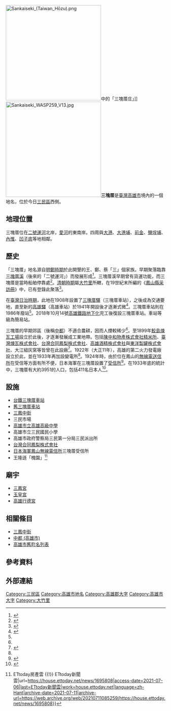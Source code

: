 {{Otheruses|三塊厝}}
{{Infobox Hokkien name
| title      = 三塊厝
| hanji      = 三塊厝
| poj        = Saⁿ-tè-chhù
| sinbhundzi = Sanhdecu
| hanlo      = 
| tl         = Sann-tè-tshù
| bp         = 
| hokkienipa = 
| lm         = 
| image      = Sanmin villages.svg
| image_size = 
| caption    = 三塊厝約等於三民區最西側青色一帶。
}}
[[File:Sankaiseki_(Taiwan_Hōzu).png|300px]]中的「三塊厝庄」]][[File:Sankaiseki_WASP259_V13.jpg|300px]]'''三塊厝'''是[[臺灣|臺灣]][[高雄市|高雄市]]境內的一個地名，位於今日[[三民區|三民區]]西側。

== 地理位置 ==
三塊厝位在[[二號運河|二號運河]]北岸，[[愛河|愛河]]的東南岸。四周與[[大港_(高雄市)|大港]]、[[大港埔|大港埔]]、[[前金區|前金]]、[[鹽埕埔|鹽埕埔]]、[[內惟|內惟]]、[[凹子底|凹子底]]等地相鄰。

== 歷史 ==
「三塊厝」地名源自[[明鄭時期|明鄭時期]]於此開墾的王、鄭、蔡「三」個家族。早期聚落臨靠[[二號運河|三塊厝溪]]（後來的「二號運河」）而發展形成<ref name="yau">{{cite book|title=磚仔窯的故事|publisher=高雄市政府文化局|year=2003|isbn=9570165197}}</ref>。三塊厝溪早期曾有貨運功能，而三塊厝是當時船舶停靠處<ref>{{cite web|url=http://www.go2kh.com.tw/nohinder/01/index.htm|title=三鳳中街|publisher=高雄市特色商店街主題網站|accessdate=2011-01-07|deadurl=yes|archiveurl=https://web.archive.org/web/20110202061342/http://www.go2kh.com.tw/nohinder/01/index.htm|archivedate=2011-02-02}}</ref>。[[臺灣清朝時期|清朝時期]]屬[[大竹里_(堡里)|大竹里]]所轄，在19世紀末所編的《[[鳳山縣采訪冊|鳳山縣采訪冊]]》中，已有登錄此聚落<ref>{{cite book|title=鳳山縣采訪冊|author=盧德嘉|year=1894}}</ref>。

在[[臺灣日治時期|臺灣日治時期]]，此地在1908年設置了[[三塊厝車站|三塊厝驛]]（三塊厝車站），之後成為交通要地，直至新的[[高雄車站|高雄驛]]（高雄車站）於1941年開設後才逐漸式微<ref>{{cite web|url=http://season.khcc.gov.tw/home01.aspx?ID=$1003&IDK=2&EXEC=D&DATA=35|title=愛河支流的歷史聚落－三塊厝|publisher=高雄市政府文化局|accessdate=2011-01-07}}{{dead link|date=2018年5月 |bot=InternetArchiveBot |fix-attempted=yes }}</ref>。三塊厝車站則在1986年廢站<ref name="yau"/>。2018年10月14號[[高雄鐵路地下化|高雄鐵路地下化]]完工後復設三塊厝車站。車站等級為簡易站。

三塊厝的早期郊區（後稱[[中都_(高雄市)|中都]]）不適合農耕，因而人煙較稀少<ref name="yau"/>。至1899年[[中都唐榮磚窯廠|鮫島煉瓦工場]]設立於此後，才逐漸發展成工業地帶。包括[[陳中和物產株式會社精米所|陳中和物產株式會社精米所]]、[[臺灣煉瓦株式會社|臺灣煉瓦株式會社]]、[[台灣合同鳳梨株式會社|台灣合同鳳梨株式會社]]、[[高雄酒精株式會社|高雄酒精株式會社]]與[[台鳳#簡史|東洋製罐株式會社]]、大江組灰窯等皆曾在此設廠<ref name="takao">{{cite book|url=http://dl.ndl.go.jp/info:ndljp/pid/1122576|title=高雄州案内|publisher=高雄州商工奨励館|year=1938|access-date=2013-01-02|archive-date=2015-04-02|archive-url=https://web.archive.org/web/20150402135241/http://dl.ndl.go.jp/info:ndljp/pid/1122576|dead-url=no}}</ref>。1922年（大正11年），高雄的第二火力發電廠設立於此，並在1933年再加設變電所<ref name="yau"/>。1924年時，由於位在鳳山的[[原日本海軍鳳山無線電信所|無線電送信所]]在受信等方面有所不便，日本海軍在三塊厝設置了[[鳳山海軍無線電信所高雄受信所|受信所]]<ref>{{cite book|title=高雄州地誌|date=1930-08-20|publisher=高雄州教育會}}</ref>。在1933年底的統計中，三塊厝有大約3951的人口，包括411名日本人<ref>{{cite book|title=昭和八年十二月三十一日 臺灣現住人口統計|year=1934|publisher=臺灣總督官房調查課}}</ref>。

== 設施 ==

* [[三塊厝車站|台鐵三塊厝車站]]
* [[舊三塊厝車站|舊三塊厝車站]]
* [[三鳳中街|三鳳中街]]
* 三民市場
* [[高雄市立高雄高級中學|高雄市立高雄高級中學]]
* 高雄市立三民國民小學
* 高雄市政府警察局三民第一分局三民派出所
* [[台鳳|台灣合同鳳梨株式會社]]
* [[原日本海軍鳳山無線電信所|日本海軍鳳山無線電信所]]三塊厝受信所
* 王隆遜「槐園」<ref>{{Cite web|title=現代民宅內藏125年門樓古蹟 在地世族曝光！鄰居曝「他們不愁生活費」 {{!}} ETtoday房產雲 {{!}} ETtoday新聞雲|url=https://house.ettoday.net/news/1695808|access-date=2021-07-06|last=ETtoday新聞雲|work=house.ettoday.net|language=zh-Hant|archive-date=2021-07-11|archive-url=https://web.archive.org/web/20210711085259/https://house.ettoday.net/news/1695808}}</ref>

==廟宇==
*[[三鳳宮|三鳳宮]]
*[[高雄市玉皇宮|玉皇宮]]
*[[高雄行德宮|高雄行德宮]]

== 相關條目 ==
* [[三鳳中街|三鳳中街]]
* [[中都_(高雄市)|中都 (高雄市)]]
* [[高雄市舊町名列表|高雄市舊町名列表]]

== 參考資料 ==
{{Reflist}}

== 外部連結 ==

{{高雄市三民區}}
{{高雄郡}}
{{高雄市舊町名}}

[[Category:三民區|Category:三民區]]
[[Category:高雄市地名|Category:高雄市地名]]
[[Category:高雄郡大字|Category:高雄郡大字]]
[[Category:高雄市大字|Category:高雄市大字]]
[[Category:大竹里|Category:大竹里]]
